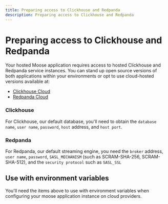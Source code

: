 ```yaml
---
title: Preparing access to Clickhouse and Redpanda
description: Preparing access to Clickhouse and Redpanda
---
```


# Preparing access to Clickhouse and Redpanda

Your hosted Moose application requires access to hosted Clickhouse and Redpanda service instances. You can stand up open source versions of both applications within your environments or opt to use cloud-hosted versions available at:

- [Clickhouse Cloud](https://clickhouse.com)
- [Redpanda Cloud](https://redpanda.com)

### Clickhouse

For Clickhouse, our default database, you'll need to obtain the `database name`, `user name`, `password`, `host` address, and `host port`.

### Redpanda

For Redpanda, our default streaming engine, you need the `broker` address, `user name`, `password`, `SASL_MECHANISM` (such as SCRAM-SHA-256, SCRAM-SHA-512), and the `security protocol` such as `SASL_SSL`

## Use with environment variables

You'll need the items above to use with environment variables when configuring your moose application instance on cloud providers.
